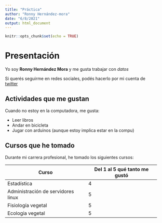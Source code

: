 ```yaml
---
title: "Práctica"
author: "Ronny Hernández-mora"
date: "6/8/2021"
output: html_document
---
```


```r
knitr::opts_chunk$set(echo = TRUE)
```

# Presentación

Yo soy **Ronny Hernández Mora** y me gusta trabajar con *datos*

Si querés seguirme en redes sociales, podés hacerlo por mi cuenta de
[twitter](https://twitter.com/RonnyHdezM)

## Actividades que me gustan

Cuando no estoy en la computadora, me gusta: 

 - Leer libros
 - Andar en bicicleta
 - Jugar con arduinos (aunque estoy implica estar en la compu)

## Cursos que he tomado

Durante mi carrera profesional, he tomado los siguientes cursos:

| Curso | Del 1 al 5 qué tanto me gustó |
| ----- | ----------------------------- |
| Estadística | 4 |
| Administración de servidores linux | 5 |
| Fisiología vegetal | 5 |
| Ecologia vegetal | 5 |
